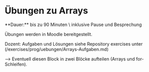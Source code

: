 
# Übungen zu Arrays

<Callout>
  **Dauer:** bis zu 90 Minuten  \
  inklusive Pause und Besprechung
</Callout>


Übungen werden in Moodle bereitgestellt.

Dozent: Aufgaben und Lösungen siehe Repository exercises unter (/exercises/prog/uebungen/Arrays-Aufgaben.md)

&xrarr; Eventuell diesen Block in zwei Blöcke
aufteilen (Arrays und for-Schleifen).